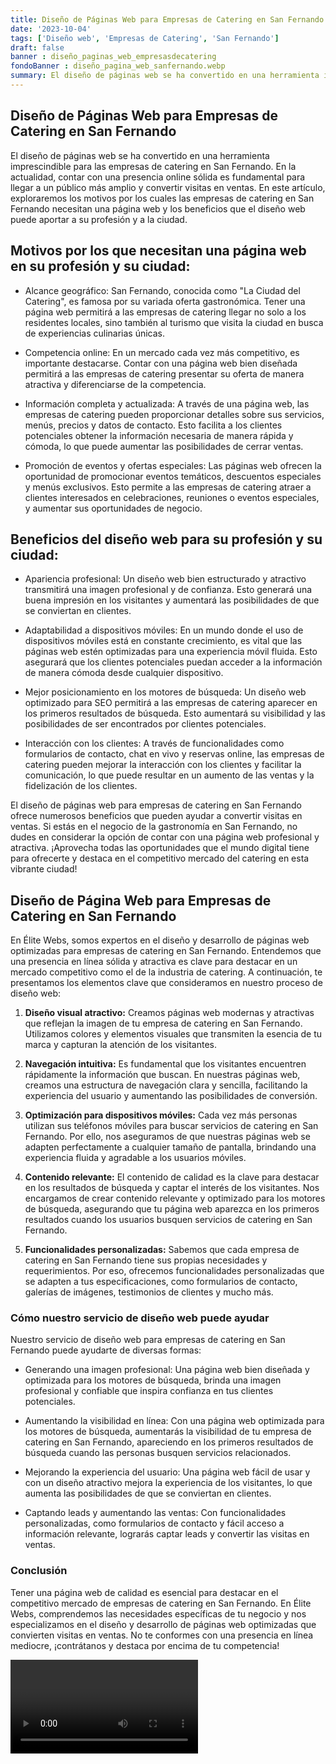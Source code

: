 ```yaml
---
title: Diseño de Páginas Web para Empresas de Catering en San Fernando
date: '2023-10-04'
tags: ['Diseño web', 'Empresas de Catering', 'San Fernando']
draft: false
banner : diseño_paginas_web_empresasdecatering
fondoBanner : diseño_pagina_web_sanfernando.webp
summary: El diseño de páginas web se ha convertido en una herramienta imprescindible para las empresas de catering en San Fernando. En la actualidad, contar con una presencia online sólida es fundamental para llegar a un público más amplio y convertir visitas en ventas. En este artículo, exploraremos los motivos por los cuales las empresas de catering en San Fernando necesitan una página web y los beneficios que el diseño web puede aportar a su profesión y a la ciudad.
---
```


## Diseño de Páginas Web para Empresas de Catering en San Fernando

El diseño de páginas web se ha convertido en una herramienta imprescindible para las empresas de catering en San Fernando. En la actualidad, contar con una presencia online sólida es fundamental para llegar a un público más amplio y convertir visitas en ventas. En este artículo, exploraremos los motivos por los cuales las empresas de catering en San Fernando necesitan una página web y los beneficios que el diseño web puede aportar a su profesión y a la ciudad.

## Motivos por los que necesitan una página web en su profesión y su ciudad:

- Alcance geográfico: San Fernando, conocida como "La Ciudad del Catering", es famosa por su variada oferta gastronómica. Tener una página web permitirá a las empresas de catering llegar no solo a los residentes locales, sino también al turismo que visita la ciudad en busca de experiencias culinarias únicas.

- Competencia online: En un mercado cada vez más competitivo, es importante destacarse. Contar con una página web bien diseñada permitirá a las empresas de catering presentar su oferta de manera atractiva y diferenciarse de la competencia.

- Información completa y actualizada: A través de una página web, las empresas de catering pueden proporcionar detalles sobre sus servicios, menús, precios y datos de contacto. Esto facilita a los clientes potenciales obtener la información necesaria de manera rápida y cómoda, lo que puede aumentar las posibilidades de cerrar ventas.

- Promoción de eventos y ofertas especiales: Las páginas web ofrecen la oportunidad de promocionar eventos temáticos, descuentos especiales y menús exclusivos. Esto permite a las empresas de catering atraer a clientes interesados en celebraciones, reuniones o eventos especiales, y aumentar sus oportunidades de negocio.

## Beneficios del diseño web para su profesión y su ciudad:

- Apariencia profesional: Un diseño web bien estructurado y atractivo transmitirá una imagen profesional y de confianza. Esto generará una buena impresión en los visitantes y aumentará las posibilidades de que se conviertan en clientes.

- Adaptabilidad a dispositivos móviles: En un mundo donde el uso de dispositivos móviles está en constante crecimiento, es vital que las páginas web estén optimizadas para una experiencia móvil fluida. Esto asegurará que los clientes potenciales puedan acceder a la información de manera cómoda desde cualquier dispositivo.

- Mejor posicionamiento en los motores de búsqueda: Un diseño web optimizado para SEO permitirá a las empresas de catering aparecer en los primeros resultados de búsqueda. Esto aumentará su visibilidad y las posibilidades de ser encontrados por clientes potenciales.

- Interacción con los clientes: A través de funcionalidades como formularios de contacto, chat en vivo y reservas online, las empresas de catering pueden mejorar la interacción con los clientes y facilitar la comunicación, lo que puede resultar en un aumento de las ventas y la fidelización de los clientes.

El diseño de páginas web para empresas de catering en San Fernando ofrece numerosos beneficios que pueden ayudar a convertir visitas en ventas. Si estás en el negocio de la gastronomía en San Fernando, no dudes en considerar la opción de contar con una página web profesional y atractiva. ¡Aprovecha todas las oportunidades que el mundo digital tiene para ofrecerte y destaca en el competitivo mercado del catering en esta vibrante ciudad!

<GifSeo />

<Cta />

## Diseño de Página Web para Empresas de Catering en San Fernando

En Élite Webs, somos expertos en el diseño y desarrollo de páginas web optimizadas para empresas de catering en San Fernando. Entendemos que una presencia en línea sólida y atractiva es clave para destacar en un mercado competitivo como el de la industria de catering. A continuación, te presentamos los elementos clave que consideramos en nuestro proceso de diseño web:

1. **Diseño visual atractivo:** Creamos páginas web modernas y atractivas que reflejan la imagen de tu empresa de catering en San Fernando. Utilizamos colores y elementos visuales que transmiten la esencia de tu marca y capturan la atención de los visitantes.

2. **Navegación intuitiva:** Es fundamental que los visitantes encuentren rápidamente la información que buscan. En nuestras páginas web, creamos una estructura de navegación clara y sencilla, facilitando la experiencia del usuario y aumentando las posibilidades de conversión.

3. **Optimización para dispositivos móviles:** Cada vez más personas utilizan sus teléfonos móviles para buscar servicios de catering en San Fernando. Por ello, nos aseguramos de que nuestras páginas web se adapten perfectamente a cualquier tamaño de pantalla, brindando una experiencia fluida y agradable a los usuarios móviles.

4. **Contenido relevante:** El contenido de calidad es la clave para destacar en los resultados de búsqueda y captar el interés de los visitantes. Nos encargamos de crear contenido relevante y optimizado para los motores de búsqueda, asegurando que tu página web aparezca en los primeros resultados cuando los usuarios busquen servicios de catering en San Fernando.

5. **Funcionalidades personalizadas:** Sabemos que cada empresa de catering en San Fernando tiene sus propias necesidades y requerimientos. Por eso, ofrecemos funcionalidades personalizadas que se adapten a tus especificaciones, como formularios de contacto, galerías de imágenes, testimonios de clientes y mucho más.

### Cómo nuestro servicio de diseño web puede ayudar

Nuestro servicio de diseño web para empresas de catering en San Fernando puede ayudarte de diversas formas:

- Generando una imagen profesional: Una página web bien diseñada y optimizada para los motores de búsqueda, brinda una imagen profesional y confiable que inspira confianza en tus clientes potenciales.

- Aumentando la visibilidad en línea: Con una página web optimizada para los motores de búsqueda, aumentarás la visibilidad de tu empresa de catering en San Fernando, apareciendo en los primeros resultados de búsqueda cuando las personas busquen servicios relacionados.

- Mejorando la experiencia del usuario: Una página web fácil de usar y con un diseño atractivo mejora la experiencia de los visitantes, lo que aumenta las posibilidades de que se conviertan en clientes.

- Captando leads y aumentando las ventas: Con funcionalidades personalizadas, como formularios de contacto y fácil acceso a información relevante, lograrás captar leads y convertir las visitas en ventas.

### Conclusión

Tener una página web de calidad es esencial para destacar en el competitivo mercado de empresas de catering en San Fernando. En Élite Webs, comprendemos las necesidades específicas de tu negocio y nos especializamos en el diseño y desarrollo de páginas web optimizadas que convierten visitas en ventas. No te conformes con una presencia en línea mediocre, ¡contrátanos y destaca por encima de tu competencia!

<Video />

<CtaBot job='Empresas de Catering' city='San Fernando'/>

<Gmaps query='San Fernando+españa+maps' />
